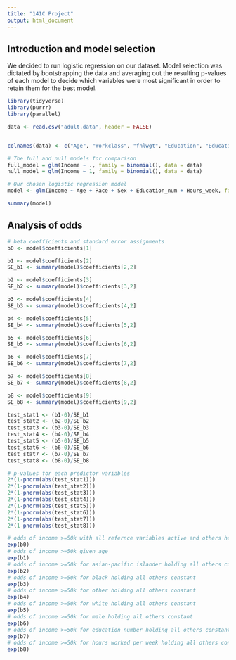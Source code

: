 ```yaml
---
title: "141C Project"
output: html_document
---
```

## Introduction and model selection

We decided to run logistic regression on our dataset. Model selection was dictated by bootstrapping the data and averaging out the resulting p-values of each model to decide which variables were most significant in order to retain them for the best model.


```r
library(tidyverse)
library(purrr)
library(parallel)

data <- read.csv("adult.data", header = FALSE)


colnames(data) <- c("Age", "Workclass", "fnlwgt", "Education", "Education_num", "Marital", "Occupation", "Relationship", "Race", "Sex", "Capital_gain", "Capital_loss", "Hours_week", "Country", "Income")

# The full and null models for comparison
full_model = glm(Income ~ ., family = binomial(), data = data)
null_model = glm(Income ~ 1, family = binomial(), data = data)

# Our chosen logistic regression model
model <- glm(Income ~ Age + Race + Sex + Education_num + Hours_week, family = binomial, data = data)

summary(model)

```

## Analysis of odds

```r
# beta coefficients and standard error assignments
b0 <- model$coefficients[1]

b1 <- model$coefficients[2]
SE_b1 <- summary(model)$coefficients[2,2]

b2 <- model$coefficients[3]
SE_b2 <- summary(model)$coefficients[3,2]

b3 <- model$coefficients[4]
SE_b3 <- summary(model)$coefficients[4,2]

b4 <- model$coefficients[5]
SE_b4 <- summary(model)$coefficients[5,2]

b5 <- model$coefficients[6]
SE_b5 <- summary(model)$coefficients[6,2]

b6 <- model$coefficients[7]
SE_b6 <- summary(model)$coefficients[7,2]

b7 <- model$coefficients[8]
SE_b7 <- summary(model)$coefficients[8,2]

b8 <- model$coefficients[9]
SE_b8 <- summary(model)$coefficients[9,2]

test_stat1 <- (b1-0)/SE_b1
test_stat2 <- (b2-0)/SE_b2
test_stat3 <- (b3-0)/SE_b3
test_stat4 <- (b4-0)/SE_b4
test_stat5 <- (b5-0)/SE_b5
test_stat6 <- (b6-0)/SE_b6
test_stat7 <- (b7-0)/SE_b7
test_stat8 <- (b8-0)/SE_b8

# p-values for each predictor variables
2*(1-pnorm(abs(test_stat1)))
2*(1-pnorm(abs(test_stat2)))
2*(1-pnorm(abs(test_stat3)))
2*(1-pnorm(abs(test_stat4)))
2*(1-pnorm(abs(test_stat5)))
2*(1-pnorm(abs(test_stat6)))
2*(1-pnorm(abs(test_stat7)))
2*(1-pnorm(abs(test_stat8)))


```


```r
# odds of income >=50k with all refernce variables active and others held constant
exp(b0)
# odds of income >=50k given age
exp(b1)
# odds of income >=50k for asian-pacific islander holding all others constant
exp(b2)
# odds of income >=50k for black holding all others constant
exp(b3)
# odds of income >=50k for other holding all others constant
exp(b4)
# odds of income >=50k for white holding all others constant
exp(b5)
# odds of income >=50k for male holding all others constant
exp(b6)
# odds of income >=50k for education number holding all others constant
exp(b7)
# odds of income >=50k for hours worked per week holding all others constant
exp(b8)

```

